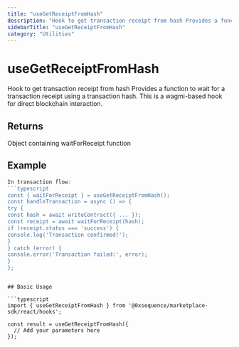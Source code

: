 ```yaml
---
title: "useGetReceiptFromHash"
description: "Hook to get transaction receipt from hash Provides a function to wait for a transaction receipt using a transaction hash. This is a wagmi-based hook for direct blockchain interaction."
sidebarTitle: "useGetReceiptFromHash"
category: "Utilities"
---
```


# useGetReceiptFromHash

Hook to get transaction receipt from hash Provides a function to wait for a transaction receipt using a transaction hash. This is a wagmi-based hook for direct blockchain interaction.

## Returns

Object containing waitForReceipt function

## Example

```typescript
In transaction flow:
```typescript
const { waitForReceipt } = useGetReceiptFromHash();
const handleTransaction = async () => {
try {
const hash = await writeContract({ ... });
const receipt = await waitForReceipt(hash);
if (receipt.status === 'success') {
console.log('Transaction confirmed!');
}
} catch (error) {
console.error('Transaction failed:', error);
}
};
```
```

## Basic Usage

```typescript
import { useGetReceiptFromHash } from '@0xsequence/marketplace-sdk/react/hooks';

const result = useGetReceiptFromHash({
  // Add your parameters here
});
```


